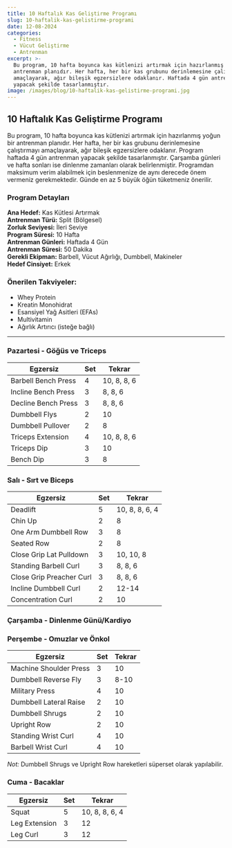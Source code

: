 ```yaml
---
title: 10 Haftalık Kas Geliştirme Programı
slug: 10-haftalik-kas-gelistirme-programi
date: 12-08-2024
categories:
  - Fitness
  - Vücut Geliştirme
  - Antrenman
excerpt: >-
  Bu program, 10 hafta boyunca kas kütlenizi artırmak için hazırlanmış yoğun bir
  antrenman planıdır. Her hafta, her bir kas grubunu derinlemesine çalıştırmayı
  amaçlayarak, ağır bileşik egzersizlere odaklanır. Haftada 4 gün antrenman
  yapacak şekilde tasarlanmıştır.
image: /images/blog/10-haftalik-kas-gelistirme-programi.jpg
---
```


## 10 Haftalık Kas Geliştirme Programı

Bu program, 10 hafta boyunca kas kütlenizi artırmak için hazırlanmış yoğun bir antrenman planıdır. Her hafta, her bir kas grubunu derinlemesine çalıştırmayı amaçlayarak, ağır bileşik egzersizlere odaklanır. Program haftada 4 gün antrenman yapacak şekilde tasarlanmıştır. Çarşamba günleri ve hafta sonları ise dinlenme zamanları olarak belirlenmiştir. Programdan maksimum verim alabilmek için beslenmenize de aynı derecede önem vermeniz gerekmektedir. Günde en az 5 büyük öğün tüketmeniz önerilir.

### Program Detayları

**Ana Hedef:** Kas Kütlesi Artırmak  
**Antrenman Türü:** Split (Bölgesel)  
**Zorluk Seviyesi:** İleri Seviye  
**Program Süresi:** 10 Hafta  
**Antrenman Günleri:** Haftada 4 Gün  
**Antrenman Süresi:** 50 Dakika  
**Gerekli Ekipman:** Barbell, Vücut Ağırlığı, Dumbbell, Makineler  
**Hedef Cinsiyet:** Erkek  

### Önerilen Takviyeler:

- Whey Protein
- Kreatin Monohidrat
- Esansiyel Yağ Asitleri (EFAs)
- Multivitamin
- Ağırlık Artırıcı (isteğe bağlı)

---

### Pazartesi - Göğüs ve Triceps

<table className="prose w-full table-auto text-left border-collapse border border-gray-200">
  <thead className="bg-gray-200 dark:bg-gray-700">
    <tr>
      <th className="border px-4 py-2">Egzersiz</th>
      <th className="border px-4 py-2">Set</th>
      <th className="border px-4 py-2">Tekrar</th>
    </tr>
  </thead>
  <tbody>
    <tr className="bg-gray-100 dark:bg-gray-800">
      <td className="border px-4 py-2">Barbell Bench Press</td>
      <td className="border px-4 py-2">4</td>
      <td className="border px-4 py-2">10, 8, 8, 6</td>
    </tr>
    <tr>
      <td className="border px-4 py-2">Incline Bench Press</td>
      <td className="border px-4 py-2">3</td>
      <td className="border px-4 py-2">8, 8, 6</td>
    </tr>
    <tr className="bg-gray-100 dark:bg-gray-800">
      <td className="border px-4 py-2">Decline Bench Press</td>
      <td className="border px-4 py-2">3</td>
      <td className="border px-4 py-2">8, 8, 6</td>
    </tr>
    <tr>
      <td className="border px-4 py-2">Dumbbell Flys</td>
      <td className="border px-4 py-2">2</td>
      <td className="border px-4 py-2">10</td>
    </tr>
    <tr className="bg-gray-100 dark:bg-gray-800">
      <td className="border px-4 py-2">Dumbbell Pullover</td>
      <td className="border px-4 py-2">2</td>
      <td className="border px-4 py-2">8</td>
    </tr>
    <tr>
      <td className="border px-4 py-2">Triceps Extension</td>
      <td className="border px-4 py-2">4</td>
      <td className="border px-4 py-2">10, 8, 8, 6</td>
    </tr>
    <tr className="bg-gray-100 dark:bg-gray-800">
      <td className="border px-4 py-2">Triceps Dip</td>
      <td className="border px-4 py-2">3</td>
      <td className="border px-4 py-2">10</td>
    </tr>
    <tr>
      <td className="border px-4 py-2">Bench Dip</td>
      <td className="border px-4 py-2">3</td>
      <td className="border px-4 py-2">8</td>
    </tr>
  </tbody>
</table>

### Salı - Sırt ve Biceps

<table className="prose w-full table-auto text-left border-collapse border border-gray-200">
  <thead className="bg-gray-200 dark:bg-gray-700">
    <tr>
      <th className="border px-4 py-2">Egzersiz</th>
      <th className="border px-4 py-2">Set</th>
      <th className="border px-4 py-2">Tekrar</th>
    </tr>
  </thead>
  <tbody>
    <tr className="bg-gray-100 dark:bg-gray-800">
      <td className="border px-4 py-2">Deadlift</td>
      <td className="border px-4 py-2">5</td>
      <td className="border px-4 py-2">10, 8, 8, 6, 4</td>
    </tr>
    <tr>
      <td className="border px-4 py-2">Chin Up</td>
      <td className="border px-4 py-2">2</td>
      <td className="border px-4 py-2">8</td>
    </tr>
    <tr className="bg-gray-100 dark:bg-gray-800">
      <td className="border px-4 py-2">One Arm Dumbbell Row</td>
      <td className="border px-4 py-2">3</td>
      <td className="border px-4 py-2">8</td>
    </tr>
    <tr>
      <td className="border px-4 py-2">Seated Row</td>
      <td className="border px-4 py-2">2</td>
      <td className="border px-4 py-2">8</td>
    </tr>
    <tr className="bg-gray-100 dark:bg-gray-800">
      <td className="border px-4 py-2">Close Grip Lat Pulldown</td>
      <td className="border px-4 py-2">3</td>
      <td className="border px-4 py-2">10, 10, 8</td>
    </tr>
    <tr>
      <td className="border px-4 py-2">Standing Barbell Curl</td>
      <td className="border px-4 py-2">3</td>
      <td className="border px-4 py-2">8, 8, 6</td>
    </tr>
    <tr className="bg-gray-100 dark:bg-gray-800">
      <td className="border px-4 py-2">Close Grip Preacher Curl</td>
      <td className="border px-4 py-2">3</td>
      <td className="border px-4 py-2">8, 8, 6</td>
    </tr>
    <tr>
      <td className="border px-4 py-2">Incline Dumbbell Curl</td>
      <td className="border px-4 py-2">2</td>
      <td className="border px-4 py-2">12-14</td>
    </tr>
    <tr className="bg-gray-100 dark:bg-gray-800">
      <td className="border px-4 py-2">Concentration Curl</td>
      <td className="border px-4 py-2">2</td>
      <td className="border px-4 py-2">10</td>
    </tr>
  </tbody>
</table>

### Çarşamba - Dinlenme Günü/Kardiyo

### Perşembe - Omuzlar ve Önkol

<table className="prose w-full table-auto text-left border-collapse border border-gray-200">
  <thead className="bg-gray-200 dark:bg-gray-700">
    <tr>
      <th className="border px-4 py-2">Egzersiz</th>
      <th className="border px-4 py-2">Set</th>
      <th className="border px-4 py-2">Tekrar</th>
    </tr>
  </thead>
  <tbody>
    <tr className="bg-gray-100 dark:bg-gray-800">
      <td className="border px-4 py-2">Machine Shoulder Press</td>
      <td className="border px-4 py-2">3</td>
      <td className="border px-4 py-2">10</td>
    </tr>
    <tr>
      <td className="border px-4 py-2">Dumbbell Reverse Fly</td>
      <td className="border px-4 py-2">3</td>
      <td className="border px-4 py-2">8-10</td>
    </tr>
    <tr className="bg-gray-100 dark:bg-gray-800">
      <td className="border px-4 py-2">Military Press</td>
      <td className="border px-4 py-2">4</td>
      <td className="border px-4 py-2">10</td>
    </tr>
    <tr>
      <td className="border px-4 py-2">Dumbbell Lateral Raise</td>
      <td className="border px-4 py-2">2</td>
      <td className="border px-4 py-2">10</td>
    </tr>
    <tr className="bg-gray-100 dark:bg-gray-800">
      <td className="border px-4 py-2">Dumbbell Shrugs</td>
      <td className="border px-4 py-2">2</td>
      <td className="border px-4 py-2">10</td>
    </tr>
    <tr>
      <td className="border px-4 py-2">Upright Row</td>
      <td className="border px-4 py-2">2</td>
      <td className="border px-4 py-2">10</td>
    </tr>
    <tr className="bg-gray-100 dark:bg-gray-800">
      <td className="border px-4 py-2">Standing Wrist Curl</td>
      <td className="border px-4 py-2">4</td>
      <td className="border px-4 py-2">10</td>
    </tr>
    <tr>
      <td className="border px-4 py-2">Barbell Wrist Curl</td>
      <td className="border px-4 py-2">4</td>
      <td className="border px-4 py-2">10</td>
    </tr>
  </tbody>
</table>

*Not:* Dumbbell Shrugs ve Upright Row hareketleri süperset olarak yapılabilir.

### Cuma - Bacaklar

<table className="prose w-full table-auto text-left border-collapse border border-gray-200">
  <thead className="bg-gray-200 dark:bg-gray-700">
    <tr>
      <th className="border px-4 py-2">Egzersiz</th>
      <th className="border px-4 py-2">Set</th>
      <th className="border px-4 py-2">Tekrar</th>
    </tr>
  </thead>
  <tbody>
    <tr className="bg-gray-100 dark:bg-gray-800">
      <td className="border px-4 py-2">Squat</td>
      <td className="border px-4 py-2">5</td>
      <td className="border px-4 py-2">10, 8, 8, 6, 4</td>
    </tr>
    <tr>
      <td className="border px-4 py-2">Leg Extension</td>
      <td className="border px-4 py-2">3</td>
      <td className="border px-4 py-2">12</td>
    </tr>
    <tr className="bg-gray-100 dark:bg-gray-800">
      <td className="border px-4 py-2">Leg Curl</td>
      <td className="border px-4 py-2">3</td>
      <td className="border px-4 py-2">12</td>
    </tr>
  </tbody>
</table>
